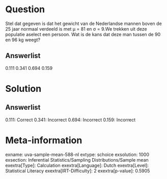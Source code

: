 Question
========

Stel dat gegeven is dat het gewicht van de Nederlandse mannen boven de
25 jaar normaal verdeeld is met μ = 81 en σ = 9.We trekken uit deze
populatie aselect een persoon. Wat is de kans dat deze man tussen de 90
en 96 kg weegt?

Answerlist
----------

0.111
0.341
0.694
0.159

Solution
========

Answerlist
----------

0.111: Correct
0.341: Incorrect
0.694: Incorrect
0.159: Incorrect

Meta-information
================
exname: uva-sample-mean-588-nl
extype: schoice
exsolution: 1000
exsection: Inferential Statistics/Sampling Distributions/Sample mean
exextra[Type]: Calculation
exextra[Language]: Dutch
exextra[Level]: Statistical Literacy
exextra[IRT-Difficulty]: 2
exextra[p-value]: 0.5905
